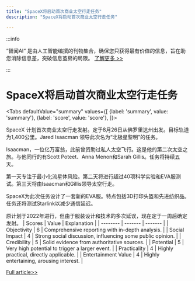```yaml
---
title: "SpaceX将启动首次商业太空行走任务"
description: "SpaceX将启动首次商业太空行走任务"

---
```



:::info

“智闻AI“ 是由人工智能编撰的刊物集合，确保您只获得最有价值的信息，旨在助您消除信息差，突破信息茧房的局限。  [了解更多 >>](/)

:::

# SpaceX将启动首次商业太空行走任务


<Tabs
	defaultValue="summary"
	values={[
	{label: 'summary', value: 'summary'},
	{label: 'score', value: 'score'},
]}>
<TabItem value="summary">


SpaceX 计划首次商业太空行走发射。定于8月26日从佛罗里达州出发。目标轨道为1,400公里。Jared Isaacman 领导此次名为“北极星黎明”的任务。

Isaacman，一位亿万富翁，此前曾资助过私人太空飞行。这是他的第二次太空之旅。与他同行的有Scott Poteet、Anna Menon和Sarah Gillis。任务将持续五天。

第一天专注于最小化流星体风险。第二天将进行超过40项科学实验和EVA服测试。第三天将由Isaacman和Gillis领导太空行走。

SpaceX为此次任务设计了一套新的EVA服。特点包括3D打印头盔和先进纺织品。任务还将测试Starlink以减少通信延迟。

原计划于2022年进行，但由于服装设计和技术的多次延误，现在定于一周后确定发射。
</TabItem>
<TabItem value="score">
	| Scores     | Value   | Explanation |
	| -------- | ------- | ------- |
	| Objectivity  | 6    | Comprehensive reporting with in-depth analysis.    |
	| Social Impact | 4     | Strong social discussion, influencing some public opinion.    |
	| Credibility    | 5    | Solid evidence from authoritative sources.    |
	| Potential    | 5    | Very high potential to trigger a larger event.    |
	| Practicality    | 4    | Highly practical, directly applicable.    |
	| Entertainment Value    | 4    | Highly entertaining, arousing interest.    |
</TabItem>
</Tabs>

[Full article>>](https://www.cnbeta.com.tw/articles/science/1442763.htm)
